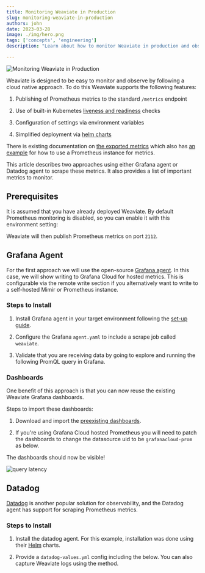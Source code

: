```yaml
---
title: Monitoring Weaviate in Production
slug: monitoring-weaviate-in-production
authors: john
date: 2023-03-28
image: ./img/hero.png
tags: ['concepts', 'engineering']
description: "Learn about how to monitor Weaviate in production and observe key metrics."

---
```


![Monitoring Weaviate in Production](./img/hero.png)

<!--- truncate -->

Weaviate is designed to be easy to monitor and observe by following a cloud native approach. To do this Weaviate supports the following features:

1. Publishing of Prometheus metrics to the standard `/metrics` endpoint

2. Use of built-in Kubernetes [liveness and readiness](/developers/weaviate/api/rest/well-known) checks

3. Configuration of settings via environment variables

4. Simplified deployment via [helm charts](https://github.com/weaviate/weaviate-helm)

There is existing documentation on [the exported metrics](/developers/weaviate/configuration/monitoring) which also has [an example](https://github.com/weaviate/weaviate-examples/tree/main/monitoring-prometheus-grafana) for how to use a Prometheus instance for metrics.

<!--- Question: How can I integrate Weaviate with my existing observability stack? --->

This article describes two approaches using either Grafana agent or Datadog agent to scrape these metrics. It also provides a list of important metrics to monitor.

## Prerequisites

It is assumed that you have already deployed Weaviate. By default Prometheus monitoring is disabled, so you can enable it with this environment setting:




Weaviate will then publish Prometheus metrics on port `2112`.

<!--- Note: If you are using Weaviate `1.17` or lower, you may want to upgrade to `1.18` before enabling Prometheus metrics. The reason being Weaviate previously published many histograms which has since been [replaced](https://github.com/weaviate/weaviate/releases/tag/v1.18.0) by summaries for performance reasons. Additionally, be careful enabling Prometheus metrics if you have many thousands of classes as you may end up with high cardinality labels due to some metrics being produced per class. --->

## Grafana Agent

<!--- Image: monitoring weaviate in production --->

For the first approach we will use the open-source [Grafana agent](https://grafana.com/docs/agent/latest/). In this case, we will show writing to Grafana Cloud for hosted metrics. This is configurable via the remote write section if you alternatively want to write to a self-hosted Mimir or Prometheus instance.

### Steps to Install

1. Install Grafana agent in your target environment following the [set-up guide](https://grafana.com/docs/agent/latest/).

2. Configure the Grafana `agent.yaml` to include a scrape job called `weaviate`.




3. Validate that you are receiving data by going to explore and running the following PromQL query in Grafana.




### Dashboards

One benefit of this approach is that you can now reuse the existing Weaviate Grafana dashboards.

Steps to import these dashboards:

1. Download and import the [preexisting dashboards](https://github.com/weaviate/weaviate/tree/master/tools/dev/grafana/dashboards).

2. If you're using Grafana Cloud hosted Prometheus you will need to patch the dashboards to change the datasource uid to be `grafanacloud-prom` as below.




The dashboards should now be visible!

![query latency](./img/query-latency.png)

## Datadog

[Datadog](https://www.datadoghq.com/) is another popular solution for observability, and the Datadog agent has support for scraping Prometheus metrics.

### Steps to Install

1. Install the datadog agent. For this example, installation was done using their [Helm](https://docs.datadoghq.com/containers/kubernetes/installation/?tab=helm) charts.

2. Provide a `datadog-values.yml` config including the below. You can also capture Weaviate logs using the method.

